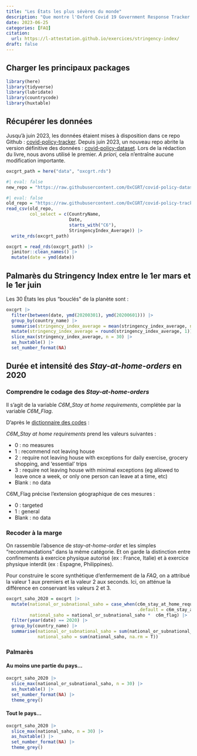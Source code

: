 ```yaml
---
title: "Les États les plus sévères du monde"
description: "Que montre l'Oxford Covid 19 Government Response Tracker ?"
date: 2023-06-25
categories: [FAQ]
citation: 
  url: https://l-attestation.github.io/exercices/stringency-index/ 
draft: false
---
```


## Charger les principaux packages

```r
library(here)
library(tidyverse)
library(lubridate)
library(countrycode)
library(huxtable)
```

## Récupérer les données

::: callout-note
Jusqu'à juin 2023, les données étaient mises à disposition dans ce repo Github : [covid-policy-tracker](https://github.com/OxCGRT/covid-policy-tracker). Depuis juin 2023, un nouveau repo abrite la version définitive des données : [covid-policy-dataset](https://github.com/OxCGRT/covid-policy-dataset). Lors de la rédaction du livre, nous avons utilisé le premier. *A priori*, cela n'entraîne aucune modification importante.
:::

```r
oxcgrt_path = here("data", "oxcgrt.rds")
```

```r
#| eval: false
new_repo = "https://raw.githubusercontent.com/OxCGRT/covid-policy-dataset/main/data/OxCGRT_compact_national_v1.csv" # pour information
```

```r
#| eval: false
old_repo = "https://raw.githubusercontent.com/OxCGRT/covid-policy-tracker/master/data/OxCGRT_nat_latest.csv"
read_csv(old_repo,
         col_select = c(CountryName,
                        Date,
                        starts_with("C6"),
                        StringencyIndex_Average)) |>
  write_rds(oxcgrt_path)
```

```r
oxcgrt = read_rds(oxcgrt_path) |> 
  janitor::clean_names() |> 
  mutate(date = ymd(date))
```

## Palmarès du Stringency Index entre le 1er mars et le 1er juin

Les 30 États les plus "bouclés" de la planète sont :

```r
oxcgrt |> 
  filter(between(date, ymd(20200301), ymd(20200601))) |> 
  group_by(country_name) |> 
  summarise(stringency_index_average = mean(stringency_index_average, na.rm = T)) |> 
  mutate(stringency_index_average = round(stringency_index_average, 1)) |> 
  slice_max(stringency_index_average, n = 30) |> 
  as_huxtable() |> 
  set_number_format(NA)
```

## Durée et intensité des *Stay-at-home-orders* en 2020

### Comprendre le codage des *Stay-at-home-orders*

Il s'agit de la variable *C6M_Stay at home requirements*, complétée par la variable *C6M_Flag*.

D'après le [dictionnaire des codes](https://github.com/OxCGRT/covid-policy-dataset/blob/main/documentation_and_codebook.md) :

*C6M_Stay at home requirements* prend les valeurs suivantes :

-   0 : no measures
-   1 : recommend not leaving house
-   2 : require not leaving house with exceptions for daily exercise, grocery shopping, and 'essential' trips
-   3 : require not leaving house with minimal exceptions (eg allowed to leave once a week, or only one person can leave at a time, etc)
-   Blank : no data

C6M_Flag précise l'extension géographique de ces mesures :

-   0 : targeted
-   1 : general
-   Blank : no data

### Recoder à la marge

On rassemble l'absence de *stay-at-home-order* et les simples "recommandations" dans la même catégorie. Et on garde la distinction entre confinements à exercice physique autorisé (ex : France, Italie) et à exercice physique interdit (ex : Espagne, Philippines).

::: callout-note
Pour construire le score synthétique d'enfermement de la *FAQ*, on a attribué la valeur 1 aux premiers et la valeur 2 aux seconds. Ici, on atténue la différence en conservant les valeurs 2 et 3.
:::

```r
oxcgrt_saho_2020 = oxcgrt |> 
  mutate(national_or_subnational_saho = case_when(c6m_stay_at_home_requirements %in% 0:1 ~ 0,
                                                  .default = c6m_stay_at_home_requirements),
         national_saho = national_or_subnational_saho *  c6m_flag) |>
  filter(year(date) == 2020) |> 
  group_by(country_name) |> 
  summarise(national_or_subnational_saho = sum(national_or_subnational_saho, na.rm = T),
            national_saho = sum(national_saho, na.rm = T))
```

### Palmarès

#### Au moins une partie du pays...

```r
oxcgrt_saho_2020 |> 
  slice_max(national_or_subnational_saho, n = 30) |> 
  as_huxtable() |> 
  set_number_format(NA) |> 
  theme_grey()

```

#### Tout le pays...

```r
oxcgrt_saho_2020 |> 
  slice_max(national_saho, n = 30) |> 
  as_huxtable() |> 
  set_number_format(NA) |> 
  theme_grey()
```
